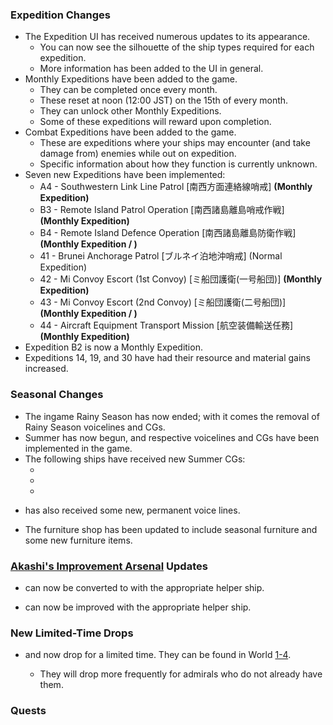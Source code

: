 
{{Update|pagename={{{pagename|}}}
|banner = Wikia_2019_July_18th_Banner.png
|maintenance_start = July 18 2019 11:00:00
|maintenance_end = July 18 2019 21:10:00
}}

===Expedition Changes===
* The Expedition UI has received numerous updates to its appearance.
** You can now see the silhouette of the ship types required for each expedition.
** More information has been added to the UI in general.
* Monthly Expeditions have been added to the game.
** They can be completed once every month.
** These reset at noon (12:00 JST) on the 15th of every month.
** They can unlock other Monthly Expeditions.
** Some of these expeditions will reward {{screw}} upon completion.
* Combat Expeditions have been added to the game.
** These are expeditions where your ships may encounter (and take damage from) enemies while out on expedition.
** Specific information about how they function is currently unknown.
* Seven new Expeditions have been implemented:
** A4 - Southwestern Link Line Patrol [南西方面連絡線哨戒] '''(Monthly Expedition)'''
** B3 - Remote Island Patrol Operation [南西諸島離島哨戒作戦] '''(Monthly Expedition)'''
** B4 - Remote Island Defence Operation [南西諸島離島防衛作戦] '''(Monthly Expedition / {{color|red|Combat Expedition}})'''
** 41 - Brunei Anchorage Patrol [ブルネイ泊地沖哨戒] (Normal Expedition)
** 42 - Mi Convoy Escort (1st Convoy) [ミ船団護衛(一号船団)] '''(Monthly Expedition)'''
** 43 - Mi Convoy Escort (2nd Convoy) [ミ船団護衛(二号船団)] '''(Monthly Expedition / {{color|red|Combat Expedition}})'''
** 44 - Aircraft Equipment Transport Mission [航空装備輸送任務] '''(Monthly Expedition)'''
* Expedition B2 is now a Monthly Expedition.
* Expeditions 14, 19, and 30 have had their resource and material gains increased.

===Seasonal Changes===
{{SeasonalGallery|slideshow=true|Yukikaze/Summer|Murasame Kai Ni/Summer|Samuel B. Roberts/Summer|Samuel B. Roberts Kai/Summer}}
* The ingame Rainy Season has now ended; with it comes the removal of Rainy Season voicelines and CGs.
* Summer has now begun, and respective voicelines and CGs have been implemented in the game.
* The following ships have received new Summer CGs:
** {{ShipLink|Yukikaze}}
** {{ShipLink|Murasame/Kai Ni}}
** {{ShipLink|Samuel B. Roberts}}
* {{ShipLink|Yukikaze/Kai}} has also received some new, permanent voice lines.
* The furniture shop has been updated to include seasonal furniture and some new furniture items.

===[[Akashi's Improvement Arsenal]] Updates===
* {{EquipmentLink|Type 97 Torpedo Bomber (931 Air Group)}} can now be converted to {{EquipmentLink|Prototype Type 97 Torpedo Bomber Kai No. 3 Model E (w/ Type 6 Airborne Radar Kai)}} with the appropriate helper ship.
* {{EquipmentLink|Prototype Type 97 Torpedo Bomber Kai No. 3 Model E (w/ Type 6 Airborne Radar Kai)}} can now be improved with the appropriate helper ship.
{{{!}} class="mw-collapsible mw-collapsed wikitable" style="text-align: center; width:100%;"
! colspan="1" {{!}}{{new}}&{{updated}} Akashi's Improvement Arsenal: Equipment Tables
{{!}}-
{{!}}{{ImprovementTableKai
|!updated
|#
|Type 97 Torpedo Bomber (931 Air Group)
|custom_row_updated_content = <h3>Updated Equipment</h3>
}}
{{!}}-
{{!}}{{ImprovementTableKai
|!new
|#
|Prototype Type 97 Torpedo Bomber Kai No. 3 Model E (w/ Type 6 Airborne Radar Kai)
|custom_row_new_content = <h3>New Equipment</h3>
}}
{{!}}}
{{clear}}

===New Limited-Time Drops===
* {{ShipLink|Kamikaze}} and {{ShipLink|Asakaze}} now drop for a limited time. They can be found in World [[1-4]].
** They will drop more frequently for admirals who do not already have them.

===Quests===
{{QuestList|
{{Quest
|ID = B138
|Title_JP =「羽黒」「神風」、出撃せよ！
|Title_EN = Haguro & Kamikaze, Sortie!
|Requirements = Sortie a fleet with {{ShipLink|Haguro}}, {{ShipLink|Kamikaze}}, and '''either''' 1 additional [[CA|Heavy Cruiser]]/[[CAV|Aviation Cruiser]] and 2 additional [[DD|Destroyers]] (for a total of 5 ships) '''or''' 4 additional [[DD|Destroyers]] to Worlds [[2-1]], [[2-2]], and [[2-3]]. Obtain a S-rank at each boss node.
|Rewards_RSC = 516 / 0 / 1945 / 0 
|Rewards_Items = [[Furniture|"Haguro's Protection"]]<br>'''then choice between'''<br>{{EquipmentLink|New Model Aerial Armament Material|text=true|image=30px}} x1<br>'''or'''<br>[[File:Reinforcement_expansion_064_useitem.png|30px|link=Reinforcement Expansion]][[Reinforcement Expansion]] x1<br>'''or'''<br>[[File:Furniture fairy.png|30px|link=Furniture]][[Furniture|Furniture Fairy]] x1
|Note = Requires: ??
}}
{{Quest
|ID = C35
|Title_JP = 新しき盾
|Title_EN = A New Shield
|Requirements = Use a fleet with {{ShipLink|Maya}}, {{ShipLink|Haguro}}, and up to 4 additional ships to obtain a S-rank in [[Exercises (PvP)|Exercises]] 3 times within the same day.
|Rewards_RSC = 0 / 179 / 0 / 180
|Rewards_Items = {{EquipmentLink|New Model Aerial Armament Material|text=true|image=30px}} x1<br>'''then choice between'''<br>[[File:Development material.png|30px|link=Construction]] x4<br>'''or'''<br>{{EquipmentLink|25mm Triple Autocannon Mount|text=true|image=30px}} x3<br>'''or'''<br>{{EquipmentLink|12cm 30-tube Rocket Launcher|text=true|image=30px}} x2
|Note = Requires: ??
}}
{{Quest
|ID = C36
|Title_JP = 夏季大演習
|Title_EN = Large-scale Summer Exercise
|Requirements = Obtain a B-rank (or higher) in [[Exercises (PvP)|Exercises]] 8 times within the same day.
|Rewards_RSC = 0 / 300 / 0 / 1000
|Rewards_Items = [[File:Food supply ship mamiya.png|30px|link=Fatigue]][[Glossary#Food_supply_ship_Mamiya|"Mamiya"]] x1<br>[[File:Present box.png|30px|link=Present_Box]][[Present Box|"Present Box"]] x1
|Note = Requires: ??
}}
}}
{{Update/Footer|pagename={{{pagename|}}}
|teaser_1 = Teaser-2019-06-29-A.png
|teaser_2 = Teaser-2019-07-15-A.png
}}